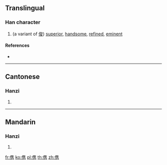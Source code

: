 {{character info/new}}
==Translingual==

===Han character===
{{Han char|rn=9|rad=人|as=10|sn=12|four=|canj=OOGS|ids=⿰亻隽}}

# (a variant of [[俊]]) [[superior]], [[handsome]], [[refined]], [[eminent]]

====References====
* {{Han ref|kx=0114.051|hdz=10203.090|uh=347A|ud=13434}}

----

==Cantonese==

===Hanzi===
{{yue-hanzi|jyut=[[zeoi6]], [[zeon3]]|y=jeui6, jeun3}}

# {{defn|lang=yue|sort=人10}}

----

==Mandarin==

===Hanzi===
{{cmn-hanzi|pin=[[jùn]] ([[jun4]])|wg=chün<sup>4</sup>}}

# {{defn|lang=cmn|sort=人10}}

[[fr:㑺]]
[[ko:㑺]]
[[pl:㑺]]
[[th:㑺]]
[[zh:㑺]]